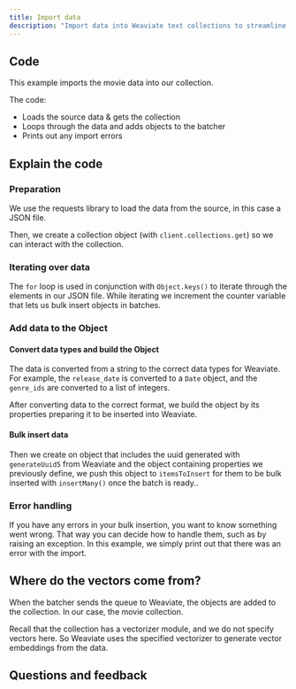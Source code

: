 ```yaml
---
title: Import data
description: "Import data into Weaviate text collections to streamline data handling."
---
```



## <i class="fa-solid fa-code"></i> Code

This example imports the movie data into our collection.

<FilteredTextBlock
  text={TSCode}
  startMarker="// BatchImportData"
  endMarker="// END BatchImportData"
  language="ts"
/>

The code:
- Loads the source data & gets the collection
- Loops through the data and adds objects to the batcher
- Prints out any import errors

## <i class="fa-solid fa-chalkboard"></i> Explain the code

### <i class="fa-solid fa-chalkboard"></i> Preparation

We use the requests library to load the data from the source, in this case a JSON file. 

Then, we create a collection object (with `client.collections.get`) so we can interact with the collection.

### <i class="fa-solid fa-chalkboard"></i> Iterating over data

The `for` loop is used in conjunction with `Object.keys()` to iterate through the elements in our JSON file. While iterating we increment the counter variable that lets us bulk insert objects in batches.

<FilteredTextBlock
  text={TSCode}
  startMarker="// Iterate through data"
  endMarker="// END Iterate through data"
  language="ts"
/>


### <i class="fa-solid fa-chalkboard"></i> Add data to the Object

#### Convert data types and build the Object

The data is converted from a string to the correct data types for Weaviate. For example, the `release_date` is converted to a `Date` object, and the `genre_ids` are converted to a list of integers.

<FilteredTextBlock
  text={TSCode}
  startMarker="// Format genre_ids and release_date"
  endMarker="// Insert"
  language="ts"
/>

After converting data to the correct format, we build the object by its properties preparing it to be inserted into Weaviate. 

#### Bulk insert data 

Then we create on object that includes the uuid generated with `generateUuid5` from Weaviate and the object containing properties we previously define, we push this object to `itemsToInsert` for them to be bulk inserted with `insertMany()` once the batch is ready..

<FilteredTextBlock
  text={TSCode}
  startMarker="// Insert"
  endMarker="// END Insert"
  language="ts"
/>

### <i class="fa-solid fa-chalkboard"></i> Error handling

If you have any errors in your bulk insertion, you want to know something went wrong. That way you can decide how to handle them, such as by raising an exception. In this example, we simply print out that there was an error with the import.

<FilteredTextBlock
  text={TSCode}
  startMarker="// Handle Errors"
  endMarker="// END Handle Errors"
  language="ts"
/>

## <i class="fa-solid fa-square-chevron-right"></i> Where do the vectors come from?

When the batcher sends the queue to Weaviate, the objects are added to the collection. In our case, the movie collection.

Recall that the collection has a vectorizer module, and we do not specify vectors here. So Weaviate uses the specified vectorizer to generate vector embeddings from the data.

## Questions and feedback


<DocsFeedback/>

